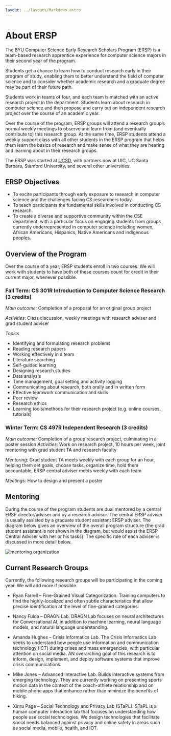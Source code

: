 ```yaml
---
layout: ../layouts/Markdown.astro
---
```


# About ERSP

The BYU Computer Science Early Research Scholars Program (ERSP) is a team-based research apprentice experience for computer science majors in their second year of the program.

Students get a chance to learn how to conduct research early in their program of study, enabling them to better understand the field of computer science and to consider whether academic research and a graduate degree may be part of their future path.

Students work in teams of four, and each team is matched with an active research project in the department. Students learn about research in computer science and then propose and carry out an independent research project over the course of an academic year.

Over the course of the program, ERSP groups will attend a research group’s normal weekly meetings to observe and learn from (and eventually contribute to) this research group. At the same time, ERSP students attend a weekly support class with all other students in the ERSP program that helps them learn the basics of research and make sense of what they are hearing and learning about in their research groups.

The ERSP was started at [UCSD](https://ersp.eng.ucsd.edu/home), with partners now at UIC, UC Santa Barbara, Stanford University, and several other universities.

## ERSP Objectives

- To excite participants through early exposure to research in computer science and the challenges facing CS researchers today.
- To teach participants the fundamental skills involved in conducting CS research.
- To create a diverse and supportive community within the CSE department, with a particular focus on engaging students from groups currently underrepresented in computer science including women, African Americans, Hispanics, Native Americans and indigenous peoples.

## Overview of the Program

Over the course of a year, ERSP students enroll in two courses. We will work with students to have both of these courses count for credit in their current major, whenever possible.

### Fall Term: CS 301R Introduction to Computer Science Research (3 credits)

_Main outcome:_ Completion of a proposal for an original group project

_Activities_: Class discussion, weekly meetings with research adviser and grad student adviser

_Topics_

- Identifying and formulating research problems
- Reading research papers
- Working effectively in a team
- Literature searching
- Self-guided learning
- Designing research studies
- Data analysis
- Time management, goal setting and activity logging
- Communicating about research, both orally and in written form
- Effective teamwork communication and skills
- Peer review
- Research ethics
- Learning tools/methods for their research project (e.g. online courses, tutorials)

### Winter Term: CS 497R Independent Research (3 credits)

_Main outcome:_ Completion of a group research project, culminating in a poster session
_Activities_: Work on research project, 10 hours per week, joint mentoring with grad student TA and research faculty

_Mentoring_: Grad student TA meets weekly with each group for an hour, helping them set goals, choose tasks, organize time, hold them accountable, ERSP central adviser meets weekly with each team

_Meetings_: How to design and present a poster

## Mentoring

During the course of the program students are dual mentored by a central ERSP director/adviser and by a research advisor. The central ERSP adviser is usually assisted by a graduate student assistant ERSP adviser. The diagram below gives an overview of the overall program structure (the grad student assistant is not shown in the diagram, but would assist the ERSP Central Adviser with her or his tasks). The specific role of each adviser is discussed in more detail below.

![mentoring organization](/images/mentoring.png)

## Current Research Groups

Currently, the following research groups will be participating in the coming year. We will add more if possible.

- Ryan Farrell – Fine-Grained Visual Categorization. Training computers to find the highly-localized and often subtle characteristics that allow precise identification at the level of fine-grained categories.

- Nancy Fulda – DRAGN Lab. DRAGN Lab focuses on neural architectures for Conversational AI, in addition to machine learning, neural language models, and natural language understanding.

- Amanda Hughes – Crisis Informatics Lab. The Crisis Informatics Lab seeks to understand how people use information and communication technology (ICT) during crises and mass emergencies, with particular attention on social media. AN overarching goal of this research is to inform, design, implement, and deploy software systems that improve crisis communications.

- Mike Jones – Advanced Interactive Lab. Builds interactive systems from emerging technology. They are currently working on presenting sports motion data in the context of the coach-athlete relationship and on mobile phone apps that enhance rather than minimize the benefits of hiking.

- Xinru Page – Social Technology and Privacy Lab (STaPL). STaPL is a human computer interaction lab that focuses on understanding how people use social technologies. We design technologies that facilitate social needs balanced against privacy and online safety in areas such as social media, mobile, health, and IOT.
